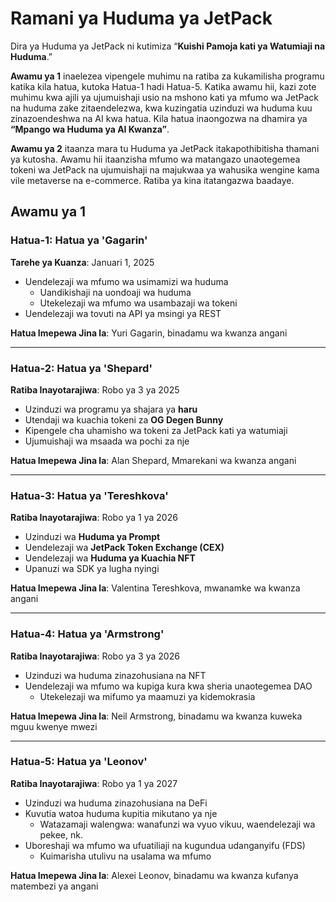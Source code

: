 # Ramani ya Huduma ya JetPack

Dira ya Huduma ya JetPack ni kutimiza “**Kuishi Pamoja kati ya Watumiaji na Huduma**.”

**Awamu ya 1** inaelezea vipengele muhimu na ratiba za kukamilisha programu katika kila hatua, kutoka Hatua-1 hadi Hatua-5. Katika awamu hii, kazi zote muhimu kwa ajili ya ujumuishaji usio na mshono kati ya mfumo wa JetPack na huduma zake zitaendelezwa, kwa kuzingatia uzinduzi wa huduma kuu zinazoendeshwa na AI kwa hatua. Kila hatua inaongozwa na dhamira ya **“Mpango wa Huduma ya AI Kwanza”**.

**Awamu ya 2** itaanza mara tu Huduma ya JetPack itakapothibitisha thamani ya kutosha. Awamu hii itaanzisha mfumo wa matangazo unaotegemea tokeni wa JetPack na ujumuishaji na majukwaa ya wahusika wengine kama vile metaverse na e-commerce. Ratiba ya kina itatangazwa baadaye.


## Awamu ya 1

### **Hatua-1: Hatua ya 'Gagarin'**
**Tarehe ya Kuanza**: Januari 1, 2025

- Uendelezaji wa mfumo wa usimamizi wa huduma
  - Uandikishaji na uondoaji wa huduma
  - Utekelezaji wa mfumo wa usambazaji wa tokeni
- Uendelezaji wa tovuti na API ya msingi ya REST

**Hatua Imepewa Jina la**: Yuri Gagarin, binadamu wa kwanza angani

---

### **Hatua-2: Hatua ya 'Shepard'**
**Ratiba Inayotarajiwa**: Robo ya 3 ya 2025

- Uzinduzi wa programu ya shajara ya **haru**
- Utendaji wa kuachia tokeni za **OG Degen Bunny**
- Kipengele cha uhamisho wa tokeni za JetPack kati ya watumiaji
- Ujumuishaji wa msaada wa pochi za nje

**Hatua Imepewa Jina la**: Alan Shepard, Mmarekani wa kwanza angani

---

### **Hatua-3: Hatua ya 'Tereshkova'**
**Ratiba Inayotarajiwa**: Robo ya 1 ya 2026

- Uzinduzi wa **Huduma ya Prompt**
- Uendelezaji wa **JetPack Token Exchange (CEX)**
- Uendelezaji wa **Huduma ya Kuachia NFT**
- Upanuzi wa SDK ya lugha nyingi

**Hatua Imepewa Jina la**: Valentina Tereshkova, mwanamke wa kwanza angani

---

### **Hatua-4: Hatua ya 'Armstrong'**
**Ratiba Inayotarajiwa**: Robo ya 3 ya 2026

- Uzinduzi wa huduma zinazohusiana na NFT
- Uendelezaji wa mfumo wa kupiga kura kwa sheria unaotegemea DAO
  - Utekelezaji wa mifumo ya maamuzi ya kidemokrasia

**Hatua Imepewa Jina la**: Neil Armstrong, binadamu wa kwanza kuweka mguu kwenye mwezi

---

### **Hatua-5: Hatua ya 'Leonov'**
**Ratiba Inayotarajiwa**: Robo ya 1 ya 2027

- Uzinduzi wa huduma zinazohusiana na DeFi
- Kuvutia watoa huduma kupitia mikutano ya nje
  - Watazamaji walengwa: wanafunzi wa vyuo vikuu, waendelezaji wa pekee, nk.
- Uboreshaji wa mfumo wa ufuatiliaji na kugundua udanganyifu (FDS)
  - Kuimarisha utulivu na usalama wa mfumo

**Hatua Imepewa Jina la**: Alexei Leonov, binadamu wa kwanza kufanya matembezi ya angani